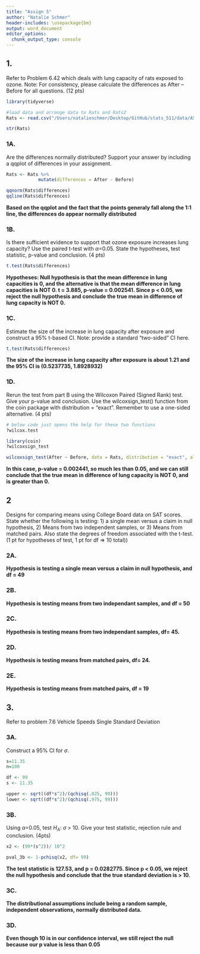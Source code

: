 ```yaml
---
title: "Assign 5"
author: "Natalie Schmer"
header-includes: \usepackage{bm}
output: word_document
editor_options:
  chunk_output_type: console
---
```


## 1.  
Refer to Problem 6.42 which deals with lung capacity of rats exposed to ozone. Note: For consistency, please calculate the differences as After – Before for all questions. (12 pts)

```r
library(tidyverse)

#load data and arrange data to Rats and Rats2
Rats <- read.csv("/Users/natalieschmer/Desktop/GitHub/stats_511/data/ASCII-comma/CH06/ex6-42.TXT", quote ="'")

str(Rats)
```

### 1A.  
Are the differences normally distributed? Support your answer by including a qqplot of differences in your assignment.
```r

Rats <- Rats %>%
            mutate(differences = After - Before)

qqnorm(Rats$differences)
qqline(Rats$differences)
```

**Based on the qqplot and the fact that the points generaly fall along the 1:1 line, the differences do appear normally distributed**


### 1B.  
Is there sufficient evidence to support that ozone exposure increases lung capacity? Use the paired t-test with $\alpha$=0.05. State the hypotheses, test statistic, p-value and conclusion. (4 pts)
```r
t.test(Rats$differences)
```

**Hypotheses: Null hypothesis is that the mean difference in lung capacities is 0, and the alternative is that the mean difference in lung capacities is NOT 0. t = 3.885, p-value = 0.002541. Since p < 0.05, we reject the null hypothesis and conclude the true mean in difference of lung capacity is NOT 0.**

### 1C.  
Estimate the size of the increase in lung capacity after exposure and construct a 95% t-based CI. Note: provide a standard “two-sided” CI here.
```r
t.test(Rats$differences)
```
**The size of the increase in lung capacity after exposure is about 1.21 and the 95% CI is (0.5237735, 1.8928932) **


### 1D.  
Rerun the test from part B using the Wilcoxon Paired (Signed Rank) test. Give your p-value and conclusion. Use the wilcoxsign_test() function from the coin package with distribution = “exact”. Remember to use a one-sided alternative. (4 pts)
```r
# below code just opens the help for these two functions
?wilcox.test

library(coin)
?wilcoxsign_test

wilcoxsign_test(After ~ Before, data = Rats, distribution = "exact", alternative = "greater")
```
**In this case, p-value = 0.002441, so much les than 0.05, and we can still conclude that the true mean in difference of lung capacity is NOT 0, and is greater than 0.**

## 2  
Designs for comparing means using College Board data on SAT scores.  State whether the following is testing: 1) a single mean versus a claim in null hypothesis,  2) Means from two independent samples, or 3) Means from matched pairs.  Also state the degrees of freedom associated with the t-test. (1 pt for hypotheses of test, 1 pt for df => 10 total))

### 2A.  
**Hypothesis is testing a single mean versus a claim in null hypothesis, and df = 49**

### 2B.
**Hypothesis is testing means from two independant samples, and df = 50**

### 2C.
**Hypothesis is testing means from two independant samples, df= 45.**

### 2D.
**Hypothesis is testing means from matched pairs, df= 24.**

### 2E.
**Hypothesis is testing means from matched pairs, df = 19**

## 3.  
Refer to problem 7.6  Vehicle Speeds Single Standard Deviation   

### 3A.  
Construct a 95% CI for $\sigma$.  
```r
s=11.35
n=100
```


```r
df <- 99
s <- 11.35

upper <- sqrt((df*s^2)/(qchisq(.025, 99)))
lower <- sqrt((df*s^2)/(qchisq(.975, 99)))
```

### 3B.  
Using $\alpha$=0.05, test $H_A$: $\sigma$ > 10. Give your test statistic, rejection rule and conclusion. (4pts)  
```r
x2 <- (99*(s^2))/ 10^2

pval_3b <- 1-pchisq(x2, df= 99)
```
**The test statistic is 127.53, and p = 0.0282775. Since p < 0.05, we reject the null hypothesis and conclude that the true standard deviation is > 10.**

### 3C.  
**The distributional assumptions include being a random sample, independent observations, normally distributed data.**

### 3D.  
**Even though 10 is in our confidence interval, we still reject the null because our p value is less than 0.05 **


